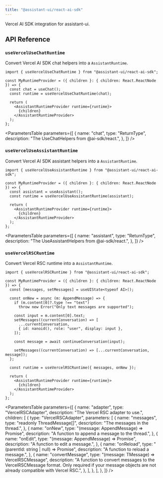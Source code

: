 ```yaml
---
title: "@assistant-ui/react-ai-sdk"
---
```


Vercel AI SDK integration for assistant-ui.


## API Reference

### `useVercelUseChatRuntime`

Convert Vercel AI SDK chat helpers into a `AssistantRuntime`.

```tsx
import { useVercelUseChatRuntime } from "@assistant-ui/react-ai-sdk";

const MyRuntimeProvider = ({ children }: { children: React.ReactNode }) => {
  const chat = useChat();
  const runtime = useVercelUseChatRuntime(chat);

  return (
    <AssistantRuntimeProvider runtime={runtime}>
      {children}
    </AssistantRuntimeProvider>
  );
};
```

<ParametersTable
  parameters={[
    {
      name: "chat",
      type: "ReturnType<typeof useChat>",
      description: "The UseChatHelpers from @ai-sdk/react.",
    },
  ]}
/>

### `useVercelUseAssistantRuntime`

Convert Vercel AI SDK assistant helpers into a `AssistantRuntime`.

```tsx
import { useVercelUseAssistantRuntime } from "@assistant-ui/react-ai-sdk";

const MyRuntimeProvider = ({ children }: { children: React.ReactNode }) => {
  const assistant = useAssistant();
  const runtime = useVercelUseAssistantRuntime(assistant);

  return (
    <AssistantRuntimeProvider runtime={runtime}>
      {children}
    </AssistantRuntimeProvider>
  );
};
```

<ParametersTable
  parameters={[
    {
      name: "assistant",
      type: "ReturnType<typeof useAssistant>",
      description: "The UseAssistantHelpers from @ai-sdk/react.",
    },
  ]}
/>

### `useVercelRSCRuntime`

Convert Vercel RSC runtime into a `AssistantRuntime`.

```tsx
import { useVercelRSCRuntime } from "@assistant-ui/react-ai-sdk";

const MyRuntimeProvider = ({ children }: { children: React.ReactNode }) => {
  const [messages, setMessages] = useUIState<typeof AI>();

  const onNew = async (m: AppendMessage) => {
    if (m.content[0]?.type !== "text")
      throw new Error("Only text messages are supported");

    const input = m.content[0].text;
    setMessages((currentConversation) => [
      ...currentConversation,
      { id: nanoid(), role: "user", display: input },
    ]);

    const message = await continueConversation(input);

    setMessages((currentConversation) => [...currentConversation, message]);
  };

  const runtime = useVercelRSCRuntime({ messages, onNew });

  return (
    <AssistantRuntimeProvider runtime={runtime}>
      {children}
    </AssistantRuntimeProvider>
  );
};
```

<ParametersTable
  parameters={[
    {
      name: "adapter",
      type: "VercelRSCAdapter<TMessage>",
      description: "The Vercel RSC adapter to use.",
      children: [
        {
          type: "VercelRSCAdapter<TMessage>",
          parameters: [
            {
              name: "messages",
              type: "readonly ThreadMessage[]",
              description: "The messages in the thread.",
            },
            {
              name: "onNew",
              type: "(message: AppendMessage) => Promise<void>",
              description: "A function to append a message to the thread.",
            },
            {
              name: "onEdit",
              type: "(message: AppendMessage) => Promise<void>",
              description: "A function to edit a message.",
            },
            {
              name: "onReload",
              type: "(parentId: string | null) => Promise<void>",
              description: "A function to reload a message.",
            },
            {
              name: "convertMessage",
              type: "(message: TMessage) => VercelRSCMessage",
              description:
                "A function to convert messages to the VercelRSCMessage format. Only required if your message objects are not already compatible with Vercel RSC.",
            },
          ],
        },
      ],
    },
  ]}
/>
